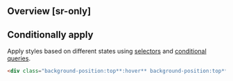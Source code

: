 ## Overview [sr-only]
<Overview/>

## Conditionally apply
Apply styles based on different states using [selectors](/docs/state-selectors) and [conditional queries](/docs/conditional-queries).
```html
<div class="background-position:top**:hover** background-position:top**@sm** background-position:top**@dark** background-position:top**@print**">…</div>
```


